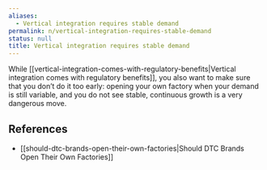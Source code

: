 ```yaml
---
aliases:
  - Vertical integration requires stable demand
permalink: n/vertical-integration-requires-stable-demand
status: null
title: Vertical integration requires stable demand
---
```

While [[vertical-integration-comes-with-regulatory-benefits|Vertical integration comes with regulatory benefits]], you also want to make sure that you don’t do it too early: opening your own factory when your demand is still variable, and you do not see stable, continuous growth is a very dangerous move.

## References

- [[should-dtc-brands-open-their-own-factories|Should DTC Brands Open Their Own Factories]]
